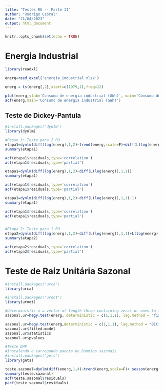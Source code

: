 ```yaml
---
title: "Testes RU -- Parte II"
author: "Rodrigo Cabral"
date: "21/04/2023"
output: html_document
---
```


```r
knitr::opts_chunk$set(echo = TRUE)
```

# Energia Industrial
```r
library(readxl)

energ=read_excel('energia_industrial.xlsx')

energ = ts(energ[,2],start=c(1979,1),freq=12)

plot(energ,ylab='Consumo de energia industrial (GWh)', main='Consumo de energia industrial (GWh)')
acf(energ,main='Consumo de energia industrial (GWh)')

```

## Teste de Dickey-Pantula

```r
#install.packages('dynlm')
library(dynlm)

#Passo 1: Teste para 2 RU
etapa1=dynlm(diff(log(energ),1,2)~trend(energ,scale=F)+diff(L(log(energ)),1,1))
summary(etapa1)

acf(etapa1$residuals,type='correlation')
acf(etapa1$residuals,type='partial')

etapa1=dynlm(diff(log(energ),1,2)~diff(L(log(energ)),1,1))
summary(etapa1)

acf(etapa1$residuals,type='correlation')
acf(etapa1$residuals,type='partial')

etapa1=dynlm(diff(log(energ),1,2)~diff(L(log(energ)),1,1)-1)
summary(etapa1)

acf(etapa1$residuals,type='correlation')
acf(etapa1$residuals,type='partial')


#Etapa 2: Teste para 1 RU
etapa2=dynlm(diff(log(energ),1,2)~diff(L(log(energ)),1,1)+L(log(energ)))
summary(etapa2)

acf(etapa2$residuals,type='correlation')
acf(etapa2$residuals,type='partial')
```


# Teste de Raiz Unitária Sazonal

```r
#install.packages('urca')
library(urca)

#install.packages('uroot')
library(uroot)

#deterministic = a vector of length three containing zeros or ones to indicate, respectively, whether a constant, a trend or seasonal dummies are included in the regression equation of the test.
sazonal.ur=hegy.test(energ, deterministic = c(1,1,1), lag.method = "fixed", maxlag = 1)

sazonal.ur=hegy.test(energ,deterministic = c(1,1,1), lag.method = "BIC", maxlag = 12)
sazonal.ur$fitted.model
sazonal.ur$statistics
sazonal.ur$pvalues

#Teste DHF
#Instalando e carregando pacote de Dummies sazonais
#install.packages("gets")
library(gets)

teste.sazonal=dynlm(diff(energ,1,4)~trend(energ,scale=F)+ season(energ) + L(energ,4)+diff(L(energ,1:4),1,12))
summary(teste.sazonal)         
acf(teste.sazonal$residuals)
pacf(teste.sazonal$residuals)


```

